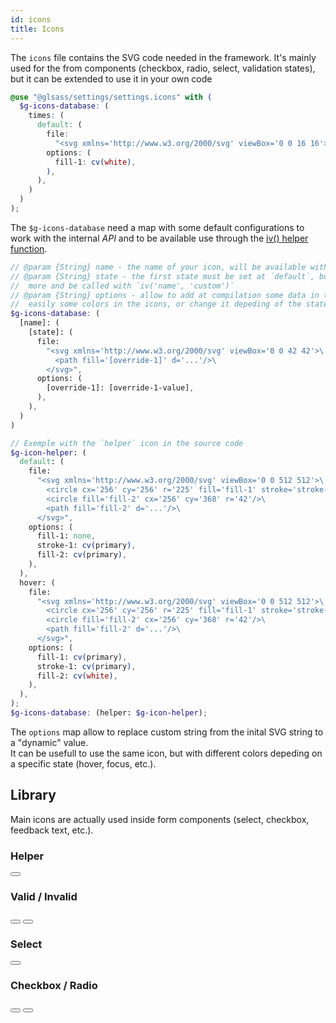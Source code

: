 ```yaml
---
id: icons
title: Icons
---
```



<Version version="1.0.0" source="glsass-settings/_settings.icons.scss" />

The `icons` file contains the SVG code needed in the framework. It's mainly used
for the from components (checkbox, radio, select, validation states), but it can
be extended to use it in your own code

<!-- prettier-ignore-start-->
```scss
@use "@glsass/settings/settings.icons" with (
  $g-icons-database: (
    times: (
      default: (
        file:
          "<svg xmlns='http://www.w3.org/2000/svg' viewBox='0 0 16 16'><path fill='fill-1' fill-rule='nonzero' d='M14.76 13.341a1.003 1.003 0 01-1.419 1.418L7.81 9.23a.392.392 0 00-.283-.118.392.392 0 00-.283.119l-5.531 5.53A1.003 1.003 0 01.295 13.34l5.53-5.531a.396.396 0 000-.566L.294 1.713A.995.995 0 010 1.003.99.99 0 01.295.295.99.99 0 011.003 0c.269 0 .52.104.71.295l5.531 5.53c.157.158.41.158.566 0L13.34.294a.995.995 0 01.71-.295 1.003 1.003 0 01.708 1.713L9.23 7.244a.396.396 0 000 .566l5.53 5.531z'/></svg>",
        options: (
          fill-1: cv(white),
        ),
      ),
    )
  )
);
```
<!-- prettier-ignore-end-->

The `$g-icons-database` need a map with some default configurations to work with
the internal _API_ and to be available use through the
[iv() helper function](tools/concept.mdx#iv).

<!-- prettier-ignore-start-->
```scss
// @param {String} name - the name of your icon, will be available with `iv('name')`
// @param {String} state - the first state must be set at `default`, but you can add
//  more and be called with `iv('name', 'custom')`
// @param {String} options - allow to add at compilation some data in the SVG, for update
//  easily some colors in the icons, or change it depeding of the state
$g-icons-database: (
  [name]: (
    [state]: (
      file:
        "<svg xmlns='http://www.w3.org/2000/svg' viewBox='0 0 42 42'>\
          <path fill='[override-1]' d='...'/>\
        </svg>",
      options: (
        [override-1]: [override-1-value],
      ),
    ),
  )
)

// Exemple with the `helper` icon in the source code
$g-icon-helper: (
  default: (
    file:
      "<svg xmlns='http://www.w3.org/2000/svg' viewBox='0 0 512 512'>\
        <circle cx='256' cy='256' r='225' fill='fill-1' stroke='stroke-1' stroke-width='43' stroke-miterlimit='10'/>\
        <circle fill='fill-2' cx='256' cy='368' r='42'/>\
        <path fill='fill-2' d='...'/>\
      </svg>",
    options: (
      fill-1: none,
      stroke-1: cv(primary),
      fill-2: cv(primary),
    ),
  ),
  hover: (
    file:
      "<svg xmlns='http://www.w3.org/2000/svg' viewBox='0 0 512 512'>\
        <circle cx='256' cy='256' r='225' fill='fill-1' stroke='stroke-1' stroke-width='43' stroke-miterlimit='10'/>\
        <circle fill='fill-2' cx='256' cy='368' r='42'/>\
        <path fill='fill-2' d='...'/>\
      </svg>",
    options: (
      fill-1: cv(primary),
      stroke-1: cv(primary),
      fill-2: cv(white),
    ),
  ),
);
$g-icons-database: (helper: $g-icon-helper);
```
<!-- prettier-ignore-end-->

The `options` map allow to replace custom string from the inital SVG string to a
"dynamic" value.<br/> It can be usefull to use the same icon, but with different
colors depeding on a specific state (hover, focus, etc.).

## Library

Main icons are actually used inside form components (select, checkbox, feedback
text, etc.).

### Helper

<Example>
  <button className="c-button m-icon m-helper"></button>
</Example>

### Valid / Invalid

<Example>
  <button className="c-button m-icon m-valid"></button>
  <button className="c-button m-icon m-invalid"></button>
</Example>

### Select

<Example>
  <button className="c-button m-icon m-select"></button>
</Example>

### Checkbox / Radio

<Example>
  <div className="u-d-f u-ai-c u-py-3 u-bg-dark">
    <button className="c-button m-icon m-check"></button>
    <button className="c-button m-icon m-radio"></button>
  </div>
</Example>

